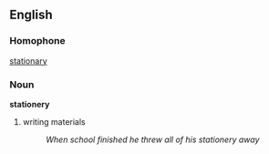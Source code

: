 ==English==

===Homophone===
[[stationary]]

===Noun===
'''stationery'''
#writing materials
#:''When school finished he threw all of his stationery away''